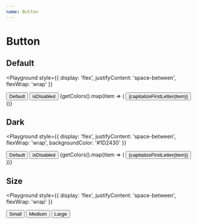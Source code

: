 ```yaml
---
name: Button
---
```




# Button

<PropsTable of={Button} />

## Default

<Playground
  style={{ display: 'flex', justifyContent: 'space-between', flexWrap: 'wrap' }}
>
  <Button>Default</Button>
  <Button isDisabled>isDisabled</Button>
  {getColors().map(item => (
    <Button color={colors[item]}>{capitalizeFirstLetter(item)}</Button>
  ))}
</Playground>

## Dark

<Playground
  style={{
    display: 'flex',
    justifyContent: 'space-between',
    flexWrap: 'wrap',
    backgroundColor: '#1D2430'
  }}
>
  <Button theme="dark">Default</Button>
  <Button theme="dark" isDisabled>
    isDisabled
  </Button>
  {getColors().map(item => (
    <Button color={colors[item]}>{capitalizeFirstLetter(item)}</Button>
  ))}
</Playground>

## Size

<Playground
  style={{ display: 'flex', justifyContent: 'space-between', flexWrap: 'wrap' }}
>
  <Button size="s">Small</Button>
  <Button size="m">Medium</Button>
  <Button size="l">Large</Button>
</Playground>
